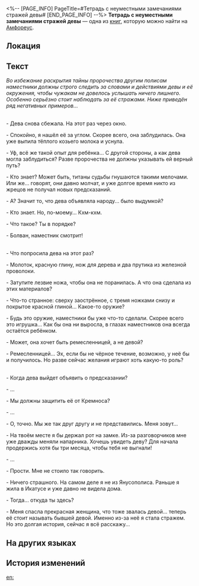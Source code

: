 <%-- [PAGE_INFO]
PageTitle=#Тетрадь с неуместными замечаниями стражей девы#
[END_PAGE_INFO] --%>
{{Дополнить}}
{{Книга Инфобокс
|id           = 465
|Название     = 
|Изображение  = Предмет Тетрадь с неуместными замечаниями стражей девы.png
|Мир          = Амфореус
|Томов        = 1
|Автор        = <!--нужно добавить-->
|Описание     = Ветхая тетрадь, в которой записаны беседы стражей девы. Некоторые высказывания могли бы доставить им неприятности.
|Том1         = {{tx}}
|Источник1    = {{tx|Отсутствует источник}}
|Персонажи    = 
|Фракции      = 
}}
'''Тетрадь с неуместными замечаниями стражей девы''' — одна из [[Книги|книг]], которую можно найти на [[Амфореус]].

==Локация==
{{Отметка карты|<!--название карты-->|<!--id отметки-->}}

==Текст==
''Во избежание раскрытия тайны пророчества другим полисам наместники должны строго следить за словами и действиями девы и её окружения, чтобы чужакам не довелось услышать ничего лишнего. Особенно серьёзно стоит наблюдать за её стражами. Ниже приведён ряд негативных примеров...''

'''{{Размер|28|Пример I}}'''<br />
- Дева снова сбежала. На этот раз через окно.

- Спокойно, я нашёл её за углом. Скорее всего, она заблудилась. Она уже выпила тёплого козьего молока и уснула.

- Уф, всё же такой опыт для ребёнка... С другой стороны, а как дева могла заблудиться? Разве пророчества не должны указывать ей верный путь?

- Кто знает? Может быть, титаны судьбы гнушаются такими мелочами. Или же... говорят, они давно молчат, и уже долгое время никто из жрецов не получал новых предсказаний.

- А? Значит то, что дева объявляла народу... было выдумкой?

- Кто знает. Но, по-моему... Кхм-кхм.

- Что такое? Ты в порядке?

- Болван, наместник смотрит!

'''{{Размер|28|Пример II}}'''<br />
- Что попросила дева на этот раз?

- Молоток, красную глину, нож для дерева и два прутика из железной проволоки.

- Затупите лезвие ножа, чтобы она не поранилась. А что она сделала из этих материалов?

- Что-то странное: сверху заострённое, с тремя ножками снизу и покрытое красной глиной... Какое-то оружие?

- Будь это оружие, наместники бы уже что-то сделали. Скорее всего это игрушка... Как бы она ни выросла, в глазах наместников она всегда остаётся ребёнком.

- Может, она хочет быть ремесленницей, а не девой?

- Ремесленницей... Эх, если бы не чёрное течение, возможно, у неё бы и получилось. Но разве сейчас желания играют хоть какую-то роль?

'''{{Размер|28|Пример III}}'''<br />
- Когда дева выйдет объявить о предсказании?

- ...

- Мы должны защитить её от Кремноса?

- ...

- О, точно. Мы же так друг другу и не представились. Меня зовут...

- На твоём месте я бы держал рот на замке. Из-за разговорчиков мне уже дважды меняли напарника. Хочешь увидеть деву? Для начала продержись хотя бы три месяца, чтобы тебя не выгнали!

- ...

- Прости. Мне не стоило так говорить.

- Ничего страшного. На самом деле я не из Янусополиса. Раньше я жила в Икатусе и уже давно не видела дома.

- Тогда... откуда ты здесь?

- Меня спасла прекрасная женщина, что тоже звалась девой... теперь её стоит называть бывшей девой. Именно из-за неё я стала стражем. Но это долгая история, сейчас я всё расскажу...

==На других языках==
{{На других языках
|en   = Record of Inappropriate Remarks by the Holy Maiden Guards
|zhs  = 圣女卫队不当言论册
|zht  = 聖女衛隊不當言論冊
|ja   = 聖女衛兵失言録
|ko   = 성녀 호위대의 부적절한 발언 기록
|es   = Lista de mala conducta de los guardias de la Doncella Sagrada
|fr   = Registre de remarques inappropriées des gardes de la Demoiselle
|ru   = Тетрадь с неуместными замечаниями стражей девы
|th   = บันทึกคำพูดที่ไม่เหมาะสมของหน่วยพิทักษ์นักบุญหญิง
|vi   = Những Lời Không Được Bàn Luận Của Đội Vệ Binh Thánh Nữ
|de   = Aufzeichnung von unangemessenen Kommentaren der Garde der Heiligen Maid
|id   = Catatan Pernyataan Tak Pantas dari Pengawal Maiden
|pt   = Registro das Observações Inapropriadas dos Guardas da Donzela Sagrada
}}

==История изменений==
{{История изменений|3.5}}

[[en:]]